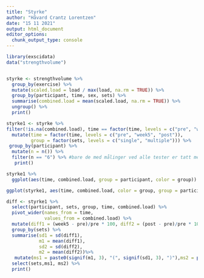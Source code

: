 ```yaml
---
title: "Styrke"
author: "Håvard Crantz Lorentzen"
date: "15 11 2021"
output: html_document
editor_options: 
  chunk_output_type: console
---
```



```r
library(exscidata)
data("strengthvolume")


styrke <- strengthvolume %>%
  group_by(exercise) %>%
  mutate(scaled.load = load / max(load, na.rm = TRUE)) %>%
  group_by(participant, time, sex, sets) %>%
  summarise(combined.load = mean(scaled.load, na.rm = TRUE)) %>%
  ungroup() %>%
  print()

styrke1 <- styrke %>%
filter(!is.na(combined.load), time == factor(time, levels = c("pre", "week5", "post"))) %>%
  mutate(time = factor(time, levels = c("pre", "week5", "post")),
         group = factor(sets, levels = c("single", "multiple"))) %>% 
 group_by(participant) %>%
  mutate(n = n()) %>%
  filter(n == "6") %>% #bare de med målinger ved alle tester er tatt med.
   print()

styrke1 %>%
  ggplot(aes(time, combined.load, group = participant, color = group)) + geom_line() + theme_minimal()

ggplot(styrke1, aes(time, combined.load, color = group, group = participant)) + geom_line()

diff <- styrke1 %>%
  select(participant, sets, group, time, combined.load) %>%
  pivot_wider(names_from = time,
              values_from = combined.load) %>%
  mutate(diff1 = (week5 - pre)/pre * 100, diff2 = (post - pre)/pre * 100)  %>%
  group_by(sets) %>%
  summarise(sd1 = sd(diff1),
            m1 = mean(diff1),
            sd2 = sd(diff2),
            m2 = mean(diff2))%>%
   mutate(ms1 = paste0(signif(m1, 3), "(", signif(sd1, 3), ")"),ms2 = paste0(signif(m2, 3), "(", signif(sd2, 3), ")")) %>%
  select(sets,ms1, ms2) %>%
  print()
  
  
  

  
```

